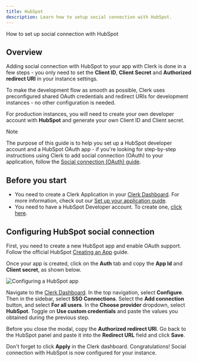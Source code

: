 ```yaml
---
title: HubSpot
description: Learn how to setup social connection with HubSpot.
---
```


How to set up social connection with HubSpot

## Overview

Adding social connection with HubSpot to your app with Clerk is done in a few steps - you only need to set the **Client ID**, **Client Secret** and **Authorized redirect URI** in your instance settings.

To make the development flow as smooth as possible, Clerk uses  preconfigured shared OAuth credentials and redirect URIs for development instances - no other configuration is needed.

For production instances, you will need to create your own developer account with **HubSpot** and generate your own Client ID and Client secret.

> [!NOTE]
> The purpose of this guide is to help you set up a HubSpot developer account and a HubSpot OAuth app - if you're looking for step-by-step instructions using Clerk to add social connection (OAuth) to your  application, follow the [Social connection (OAuth) guide](/docs/authentication/social-connections/oauth).

## Before you start

- You need to create a Clerk Application in your [Clerk Dashboard](https://dashboard.clerk.com/). For more information, check out our [Set up your application guide](/docs/quickstarts/setup-clerk).
- You need to have a HubSpot Developer account. To create one, [click here](https://app.hubspot.com/signup/developers/step/existing-user?_ga=2.145169076.1430980384.1628431607-741498900.1628431607).

## Configuring HubSpot social connection

First, you need to create a new HubSpot app and enable OAuth support. Follow the official HubSpot [Creating an App](https://developers.hubspot.com/docs/api/creating-an-app) guide.

Once your app is created, click on the **Auth** tab and copy the **App Id** and **Client secret**, as shown below.

![Configuring a HubSpot app](/docs/images/authentication-providers/hubspot/02d8bf249b4a6debe85e66ea53b5f88817acdba0-1489x995.png)

Navigate to the [Clerk Dashboard](https://dashboard.clerk.com/last-active?path=user-authentication/sso-connections). In the top navigation, select **Configure**. Then in the sidebar, select **SSO Connections**. Select the **Add connection** button, and select **For all users**. In the **Choose provider** dropdown, select **HubSpot**. Toggle on **Use custom credentials** and paste the values you obtained during the previous step.

Before you close the modal, copy the **Authorized redirect URI**. Go back to the HubSpot panel and paste it into the **Redirect URL** field and click **Save**.

Don't forget to click **Apply** in the Clerk dashboard. Congratulations! Social connection with HubSpot is now configured for your instance.
